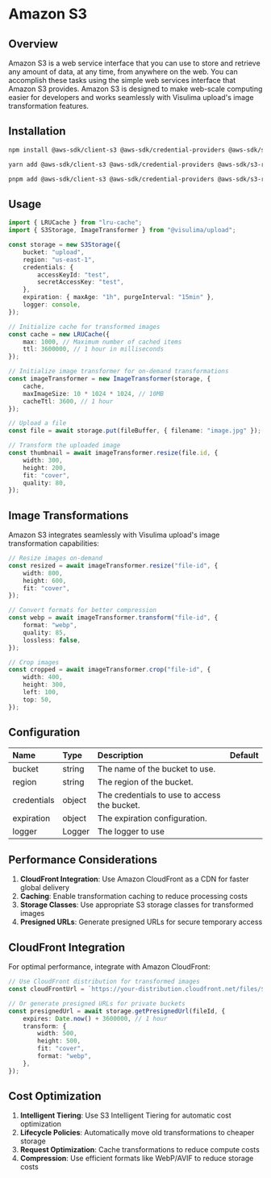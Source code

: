 # Amazon S3

## Overview

Amazon S3 is a web service interface that you can use to store and retrieve any amount of data, at any time, from anywhere on the web. You can accomplish these tasks using the simple web services interface that Amazon S3 provides. Amazon S3 is designed to make web-scale computing easier for developers and works seamlessly with Visulima upload's image transformation features.

## Installation

```sh
npm install @aws-sdk/client-s3 @aws-sdk/credential-providers @aws-sdk/s3-request-presigner @aws-sdk/signature-v4-crt aws-crt
```

```sh
yarn add @aws-sdk/client-s3 @aws-sdk/credential-providers @aws-sdk/s3-request-presigner @aws-sdk/signature-v4-crt aws-crt
```

```sh
pnpm add @aws-sdk/client-s3 @aws-sdk/credential-providers @aws-sdk/s3-request-presigner @aws-sdk/signature-v4-crt aws-crt
```

## Usage

```ts
import { LRUCache } from "lru-cache";
import { S3Storage, ImageTransformer } from "@visulima/upload";

const storage = new S3Storage({
    bucket: "upload",
    region: "us-east-1",
    credentials: {
        accessKeyId: "test",
        secretAccessKey: "test",
    },
    expiration: { maxAge: "1h", purgeInterval: "15min" },
    logger: console,
});

// Initialize cache for transformed images
const cache = new LRUCache({
    max: 1000, // Maximum number of cached items
    ttl: 3600000, // 1 hour in milliseconds
});

// Initialize image transformer for on-demand transformations
const imageTransformer = new ImageTransformer(storage, {
    cache,
    maxImageSize: 10 * 1024 * 1024, // 10MB
    cacheTtl: 3600, // 1 hour
});

// Upload a file
const file = await storage.put(fileBuffer, { filename: "image.jpg" });

// Transform the uploaded image
const thumbnail = await imageTransformer.resize(file.id, {
    width: 300,
    height: 200,
    fit: "cover",
    quality: 80,
});
```

## Image Transformations

Amazon S3 integrates seamlessly with Visulima upload's image transformation capabilities:

```ts
// Resize images on-demand
const resized = await imageTransformer.resize("file-id", {
    width: 800,
    height: 600,
    fit: "cover",
});

// Convert formats for better compression
const webp = await imageTransformer.transform("file-id", {
    format: "webp",
    quality: 85,
    lossless: false,
});

// Crop images
const cropped = await imageTransformer.crop("file-id", {
    width: 400,
    height: 300,
    left: 100,
    top: 50,
});
```

## Configuration

| Name        | Type   | Description                                  | Default |
| :---------- | :----- | :------------------------------------------- | :------ |
| bucket      | string | The name of the bucket to use.               |         |
| region      | string | The region of the bucket.                    |         |
| credentials | object | The credentials to use to access the bucket. |         |
| expiration  | object | The expiration configuration.                |         |
| logger      | Logger | The logger to use                            |         |

## Performance Considerations

1. **CloudFront Integration**: Use Amazon CloudFront as a CDN for faster global delivery
2. **Caching**: Enable transformation caching to reduce processing costs
3. **Storage Classes**: Use appropriate S3 storage classes for transformed images
4. **Presigned URLs**: Generate presigned URLs for secure temporary access

## CloudFront Integration

For optimal performance, integrate with Amazon CloudFront:

```ts
// Use CloudFront distribution for transformed images
const cloudFrontUrl = `https://your-distribution.cloudfront.net/files/${fileId}?width=500&height=500&fit=cover&quality=80`;

// Or generate presigned URLs for private buckets
const presignedUrl = await storage.getPresignedUrl(fileId, {
    expires: Date.now() + 3600000, // 1 hour
    transform: {
        width: 500,
        height: 500,
        fit: "cover",
        format: "webp",
    },
});
```

## Cost Optimization

1. **Intelligent Tiering**: Use S3 Intelligent Tiering for automatic cost optimization
2. **Lifecycle Policies**: Automatically move old transformations to cheaper storage
3. **Request Optimization**: Cache transformations to reduce compute costs
4. **Compression**: Use efficient formats like WebP/AVIF to reduce storage costs
